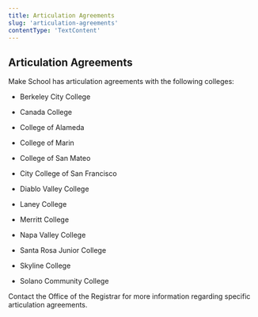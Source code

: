 ```yaml
---
title: Articulation Agreements
slug: 'articulation-agreements'
contentType: 'TextContent'
---
```


## Articulation Agreements

Make School has articulation agreements with the following colleges:

- Berkeley City College

- Canada College

- College of Alameda

- College of Marin

- College of San Mateo

- City College of San Francisco

- Diablo Valley College

- Laney College

- Merritt College

- Napa Valley College

- Santa Rosa Junior College

- Skyline College

- Solano Community College

Contact the Office of the Registrar for more information regarding specific articulation agreements.
